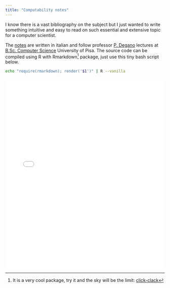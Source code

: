 ```yaml
---
title: "Computability notes"
---
```





I know there is a vast bibliography on the subject but I just wanted to write something intuitive and easy to read on such essential and extensive topic for a computer scientist.

The [notes](https://github.com/MatteoGiorgi/computability_notes) are written in italian and follow professor [P. Degano](http://pages.di.unipi.it/degano/) lectures at [B.Sc. Computer Science](https://didattica.di.unipi.it/en/undergraduate-programme-in-computer-science/) University of Pisa. The source code can be compiled using R with Rmarkdown[^1] package, just use this tiny bash script below.

```bash
echo "require(rmarkdown); render('$1')" | R --vanilla
```

<p align="center">
  <embed src="assets/notes.pdf" type="application/pdf" width="100%" height="600px"/>
</p>




[^1]: It is a very cool package, try it and the sky will be the limit: [click-clack](https://cran.r-project.org/web/packages/rmarkdown/index.html)


